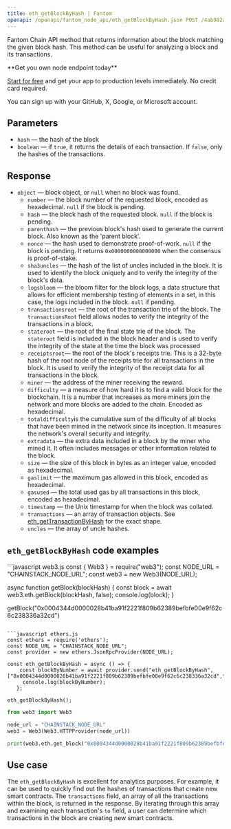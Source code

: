 ```yaml
---
title: eth_getBlockByHash | Fantom
openapi: /openapi/fantom_node_api/eth_getBlockByHash.json POST /4ab982aa70a7baead515ffdb5915df3f
---
```


Fantom Chain API method that returns information about the block matching the given block hash. This method can be useful for analyzing a block and its transactions.

<Check>
**Get you own node endpoint today**

[Start for free](https://console.chainstack.com/) and get your app to production levels immediately. No credit card required.

You can sign up with your GitHub, X, Google, or Microsoft account.
</Check>


## Parameters

* `hash` — the hash of the block
* `boolean` — if `true`, it returns the details of each transaction. If `false`, only the hashes of the transactions.

## Response

* `object` — block object, or `null` when no block was found.
  + `number` — the block number of the requested block, encoded as hexadecimal. `null` if the block is pending.
  + `hash` — the block hash of the requested block. `null` if the block is pending.
  + `parenthash` — the previous block's hash used to generate the current block. Also known as the 'parent block'.
  + `nonce` — the hash used to demonstrate proof-of-work. `null` if the block is pending. It returns `0x0000000000000000` when the consensus is proof-of-stake.
  + `sha3uncles` — the hash of the list of uncles included in the block. It is used to identify the block uniquely and to verify the integrity of the block's data.
  + `logsbloom` — the bloom filter for the block logs, a data structure that allows for efficient membership testing of elements in a set, in this case, the logs included in the block. `null` if pending.
  + `transactionsroot` — the root of the transaction trie of the block. The `transactionsRoot` field allows nodes to verify the integrity of the transactions in a block.
  + `stateroot` — the root of the final state trie of the block. The `stateroot` field is included in the block header and is used to verify the integrity of the state at the time the block was processed
  + `receiptsroot`— the root of the block's receipts trie. This is a 32-byte hash of the root node of the receipts trie for all transactions in the block. It is used to verify the integrity of the receipt data for all transactions in the block.
  + `miner` — the address of the miner receiving the reward.
  + `difficulty` — a measure of how hard it is to find a valid block for the blockchain. It is a number that increases as more miners join the network and more blocks are added to the chain. Encoded as hexadecimal.
  + `totaldifficulty`is the cumulative sum of the difficulty of all blocks that have been mined in the network since its inception. It measures the network's overall security and integrity.
  + `extradata` — the extra data included in a block by the miner who mined it. It often includes messages or other information related to the block.
  + `size` — the size of this block in bytes as an integer value, encoded as hexadecimal.
  + `gaslimit` — the maximum gas allowed in this block, encoded as hexadecimal.
  + `gasused` — the total used gas by all transactions in this block, encoded as hexadecimal.
  + `timestamp` — the Unix timestamp for when the block was collated.
  + `transactions` — an array of transaction objects. See [eth\_getTransactionByHash](/reference/fantom-gettransactionbyhash) for the exact shape.
  + `uncles` — the array of uncle hashes.

## `eth_getBlockByHash` code examples

<CodeGroup>
```javascript web3.js
const { Web3 } = require("web3");
const NODE_URL = "CHAINSTACK_NODE_URL";
const web3 = new Web3(NODE_URL);

async function getBlock(blockHash) {
    const block = await web3.eth.getBlock(blockHash, false);
    console.log(block);
  }
  
getBlock("0x0004344d0000028b41ba91f2221f809b62389befbfe00e9f62c6c238336a32cd")
```

```javascript ethers.js
const ethers = require('ethers');
const NODE_URL = "CHAINSTACK_NODE_URL";
const provider = new ethers.JsonRpcProvider(NODE_URL);

const eth_getBlockByHash = async () => {
    const blockByNumber = await provider.send("eth_getBlockByHash", ["0x0004344d0000028b41ba91f2221f809b62389befbfe00e9f62c6c238336a32cd",false]);
     console.log(blockByNumber);
   };

eth_getBlockByHash();
```

```python web3.py
from web3 import Web3

node_url = "CHAINSTACK_NODE_URL"
web3 = Web3(Web3.HTTPProvider(node_url))

print(web3.eth.get_block("0x0004344d0000028b41ba91f2221f809b62389befbfe00e9f62c6c238336a32cd", False))
```
</CodeGroup>


## Use case

The `eth_getBlockByHash` is excellent for analytics purposes. For example, it can be used to quickly find out the hashes of transactions that create new smart contracts. The `transactions` field, an array of all the transactions within the block, is returned in the response. By iterating through this array and examining each transaction's `to` field, a user can determine which transactions in the block are creating new smart contracts.
